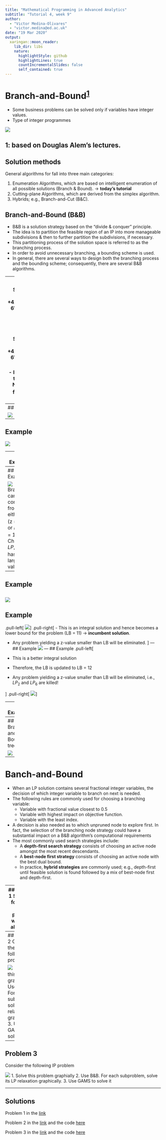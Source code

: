 ```yaml
---
title: "Mathematical Programming in Advanced Analytics"
subtitle: "Tutorial 4, week 9"
author: 
  - "Victor Medina-Olivares"
  - "victor.medina@ed.ac.uk"
date: "19 Mar 2020"
output:
  xaringan::moon_reader:
    lib_dir: libs
    nature:
      highlightStyle: github
      highlightLines: true
      countIncrementalSlides: false
      self_contained: true
---
```

# Branch-and-Bound<sup>[1](#myfootnote1)</sup>

- Some business problems can be solved only if variables have integer values.  
- Type of integer programmes

![](assets/types_int.png)


<a name="myfootnote1">1</a>: based on Douglas Alem's lectures.
---
## Solution methods
General algorithms for fall into three main categories:

1. Enumeration Algorithms, which are based on intelligent enumeration of all possible solutions (Branch & Bound). $\rightarrow$ **today's tutorial**
2. Cutting-plane Algorithms, which are derived from the simplex algorithm.
3. Hybrids; e.g., Branch-and-Cut (B&C).

## Branch-and-Bound (B&B)
- B&B is a solution strategy based on the “divide & conquer” principle. 
- The idea is to partition the feasible region of an IP into more manageable subdivisions & then to further partition the subdivisions, if necessary.
- This partitioning process of the solution space is referred to as the branching process.
- In order to avoid unnecessary branching, a bounding scheme is used.
- In general, there are several ways to design both the branching process and the bounding scheme; consequently, there are several B&B algorithms.

---
## Example
ILP
$$\begin{aligned}\max & z = 3x_1 +4x_2\\\text{s.t.}&\\&2x_1+x_2\le 6\\&2x_1+3x_2 \le 9\\&x_1,x_2 \ge 0 \in \mathcal I\end{aligned}$$
ILP relaxation $\text{(LP}_1\text{)}$
$$\begin{aligned}\max & z = 3x_1 +4x_2\\\text{s.t.}&\\&2x_1+x_2\le 6\\&2x_1+3x_2 \le 9\\&x_1,x_2 \ge 0 \end{aligned}$$
- Initialize LB on z to $-\infty$ and UB to 12.75 with $x = (2.25, 1.5)$. Now, we branch on $x_2$ as it is farther from an integer value than $x_1$.
---
## Example

![](assets/ex_bb_1.png)

---
## Example

![](assets/ex_bb_2.png)

---
## Example

![](assets/ex_bb_3.png)
---
## Example

![](assets/ex_bb_4.png)
Branching can continue from either $LP_2$ (z = 11.5) or $LP_4$ (z = 12.33). Choose $LP_4$ as it has the largest z-value. 
---
## Example

![](assets/ex_bb_5.png)
---
## Example
.pull-left[
![](assets/ex_bb_6.png)
]
.pull-right[
- This is an integral solution and hence becomes a lower bound for the problem (LB = 11) $\rightarrow$ **incumbent solution**.

- Any problem yielding a z-value smaller than LB will be eliminated.
]
---
## Example
![](assets/ex_bb_7.png)
---
## Example
.pull-left[
- This is a better integral solution

- Therefore, the LB is updated to LB = 12

- Any problem yielding a z-value smaller than LB will be eliminated, i.e., $LP_2$ and $LP_6$ are killed!

]
.pull-right[
![](assets/ex_bb_8.png)
]

---
## Example

![](assets/ex_bb_9.png)

---
## Branch-and-Bound tree

![](assets/ex_bb_10.png)
---
# Banch-and-Bound

- When an LP solution contains several fractional integer variables, the decision of which integer variable to branch on next is needed.
- The following rules are commonly used for choosing a branching variable:
  - Variable with fractional value closest to 0.5
  - Variable with highest impact on objective function.
  - Variable with the least index.

- A decision is also needed as to which unpruned node to explore first. In fact, the selection of the branching node strategy could have a substantial impact on a B&B algorithm’s computational requirements
- The most commonly used search strategies include:
  - A **depth-first search strategy** consists of choosing an active node amongst the most recent descendants.
  - A **best-node first strategy** consists of choosing an active node with the best dual bound.
  - In practice, **hybrid strategies** are commonly used; e.g., depth-first until feasible solution is found followed by a mix of best-node first and depth-first.

---
## Problem 1
Solve the following MIP problem with B&B algorithm

![](assets/p1_bb.png)

---
## Problem 2
Consider the following IP problem

![](assets/p2_bb.png)
1. Solve this problem graphially
2. Use B&B. For each subproblem, solve its LP relaxation graphically. 
3. Use GAMS to solve it

---
## Problem 3
Consider the following IP problem

![](assets/p3_bb.png)
1. Solve this problem graphially
2. Use B&B. For each subproblem, solve its LP relaxation graphically. 
3. Use GAMS to solve it

---
## Solutions

Problem 1 in the [link](https://github.com/vhmedina/BUST10134/blob/master/wk9/p1_sol.pdf)

Problem 2 in the [link](https://github.com/vhmedina/BUST10134/blob/master/wk9/p2_sol.pdf) and the code [here](https://github.com/vhmedina/BUST10134/blob/master/wk9/tut_4_1_wk9.gms) 

Problem 3 in the [link](https://github.com/vhmedina/BUST10134/blob/master/wk9/p3_sol.pdf) and the code [here](https://github.com/vhmedina/BUST10134/blob/master/wk9/tut_4_2_wk9.gms)
